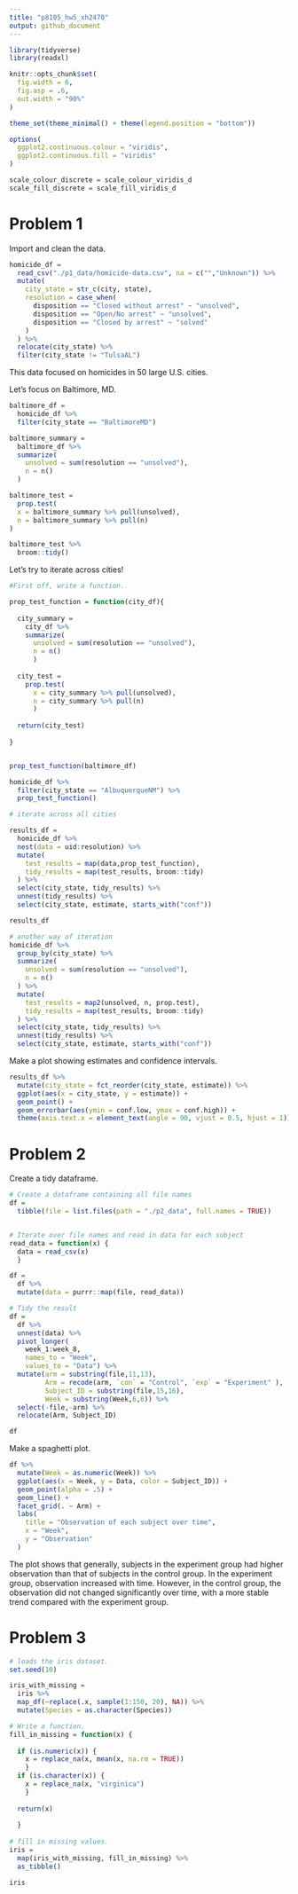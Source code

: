 ```yaml
---
title: "p8105_hw5_xh2470"
output: github_document
---
```


```r
library(tidyverse)
library(readxl)

knitr::opts_chunk$set(
  fig.width = 6,
  fig.asp = .6,
  out.width = "90%"
)

theme_set(theme_minimal() + theme(legend.position = "bottom"))

options(
  ggplot2.continuous.colour = "viridis",
  ggplot2.continuous.fill = "viridis"
)

scale_colour_discrete = scale_colour_viridis_d
scale_fill_discrete = scale_fill_viridis_d
```

# Problem 1

Import and clean the data.

```r
homicide_df = 
  read_csv("./p1_data/homicide-data.csv", na = c("","Unknown")) %>% 
  mutate(
    city_state = str_c(city, state),
    resolution = case_when(
      disposition == "Closed without arrest" ~ "unsolved",
      disposition == "Open/No arrest" ~ "unsolved",
      disposition == "Closed by arrest" ~ "solved"
    )
  ) %>%
  relocate(city_state) %>%
  filter(city_state != "TulsaAL")
```

This data focused on homicides in 50 large U.S. cities.

Let's focus on Baltimore, MD.

```r
baltimore_df = 
  homicide_df %>% 
  filter(city_state == "BaltimoreMD")

baltimore_summary = 
  baltimore_df %>% 
  summarize(
    unsolved = sum(resolution == "unsolved"),
    n = n()
  )

baltimore_test = 
  prop.test(
  x = baltimore_summary %>% pull(unsolved),
  n = baltimore_summary %>% pull(n)
)

baltimore_test %>% 
  broom::tidy()

```

Let's try to iterate across cities!

```r
#First off, write a function.

prop_test_function = function(city_df){
  
  city_summary = 
    city_df %>%
    summarize(
      unsolved = sum(resolution == "unsolved"),
      n = n()
      )
  
  city_test = 
    prop.test(
      x = city_summary %>% pull(unsolved),
      n = city_summary %>% pull(n)
      )
  
  return(city_test)
  
}


prop_test_function(baltimore_df)

homicide_df %>% 
  filter(city_state == "AlbuquerqueNM") %>% 
  prop_test_function()


```


```r
# iterate across all cities

results_df = 
  homicide_df %>% 
  nest(data = uid:resolution) %>% 
  mutate(
    test_results = map(data,prop_test_function),
    tidy_results = map(test_results, broom::tidy)
  ) %>% 
  select(city_state, tidy_results) %>% 
  unnest(tidy_results) %>% 
  select(city_state, estimate, starts_with("conf"))

results_df

# another way of iteration
homicide_df %>% 
  group_by(city_state) %>% 
  summarize(
    unsolved = sum(resolution == "unsolved"),
    n = n()
  ) %>% 
  mutate(
    test_results = map2(unsolved, n, prop.test),
    tidy_results = map(test_results, broom::tidy)
  ) %>% 
  select(city_state, tidy_results) %>% 
  unnest(tidy_results) %>% 
  select(city_state, estimate, starts_with("conf"))

```


Make a plot showing estimates and confidence intervals.

```r
results_df %>% 
  mutate(city_state = fct_reorder(city_state, estimate)) %>% 
  ggplot(aes(x = city_state, y = estimate)) + 
  geom_point() +
  geom_errorbar(aes(ymin = conf.low, ymax = conf.high)) +
  theme(axis.text.x = element_text(angle = 90, vjust = 0.5, hjust = 1))
```


# Problem 2

Create a tidy dataframe.

```r
# Create a dataframe containing all file names
df = 
  tibble(file = list.files(path = "./p2_data", full.names = TRUE))


# Iterate over file names and read in data for each subject 
read_data = function(x) {
  data = read_csv(x)
  }

df = 
  df %>% 
  mutate(data = purrr::map(file, read_data)) 

# Tidy the result
df = 
  df %>% 
  unnest(data) %>% 
  pivot_longer(
    week_1:week_8,
    names_to = "Week",
    values_to = "Data") %>% 
  mutate(arm = substring(file,11,13),
         Arm = recode(arm, `con` = "Control", `exp` = "Experiment" ),
         Subject_ID = substring(file,15,16),
         Week = substring(Week,6,6)) %>% 
  select(-file,-arm) %>% 
  relocate(Arm, Subject_ID) 

df

```

Make a spaghetti plot.

```r

df %>% 
  mutate(Week = as.numeric(Week)) %>% 
  ggplot(aes(x = Week, y = Data, color = Subject_ID)) + 
  geom_point(alpha = .5) + 
  geom_line() +
  facet_grid(. ~ Arm) +
  labs(
    title = "Observation of each subject over time",
    x = "Week",
    y = "Observation"
  ) 
```

The plot shows that generally, subjects in the experiment group had higher observation than that of subjects in the control group. In the experiment group, observation increased with time. However, in the control group, the observation did not changed significantly over time, with a more stable trend compared with the experiment group.

# Problem 3

```r
# loads the iris dataset. 
set.seed(10)

iris_with_missing = 
  iris %>% 
  map_df(~replace(.x, sample(1:150, 20), NA)) %>%
  mutate(Species = as.character(Species))

# Write a function.
fill_in_missing = function(x) {
  
  if (is.numeric(x)) {
    x = replace_na(x, mean(x, na.rm = TRUE))
    }
  if (is.character(x)) {
    x = replace_na(x, "virginica")
    }
  
  return(x)
  
  }
  
# fill in missing values.
iris = 
  map(iris_with_missing, fill_in_missing) %>% 
  as_tibble()

iris 
```

